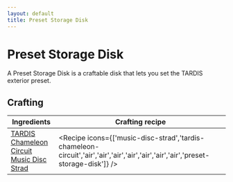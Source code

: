 ```yaml
---
layout: default
title: Preset Storage Disk
---
```



Preset Storage Disk
===================

A Preset Storage Disk is a craftable disk that lets you set the TARDIS exterior preset.

## Crafting

| Ingredients | Crafting recipe |
| ----------- | --------------- |
| [TARDIS Chameleon Circuit](/recipes/console-circuits/tardis-chameleon-circuit)<br/>[Music Disc Strad](https://minecraft.wiki/w/Music_Disc_Strad) | <Recipe icons={['music-disc-strad','tardis-chameleon-circuit','air','air','air','air','air','air','air','preset-storage-disk']} /> |
